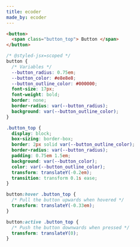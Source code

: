 ```yaml
---
title: ecoder
made_by: ecoder
---
```


```html
<button>
  <span class="button_top"> Button </span>
</button>
```

```css
/* @styled-jsx=scoped */
button {
  /* Variables */
  --button_radius: 0.75em;
  --button_color: #e8e8e8;
  --button_outline_color: #000000;
  font-size: 17px;
  font-weight: bold;
  border: none;
  border-radius: var(--button_radius);
  background: var(--button_outline_color);
}

.button_top {
  display: block;
  box-sizing: border-box;
  border: 2px solid var(--button_outline_color);
  border-radius: var(--button_radius);
  padding: 0.75em 1.5em;
  background: var(--button_color);
  color: var(--button_outline_color);
  transform: translateY(-0.2em);
  transition: transform 0.1s ease;
}

button:hover .button_top {
  /* Pull the button upwards when hovered */
  transform: translateY(-0.33em);
}

button:active .button_top {
  /* Push the button downwards when pressed */
  transform: translateY(0);
}
```
